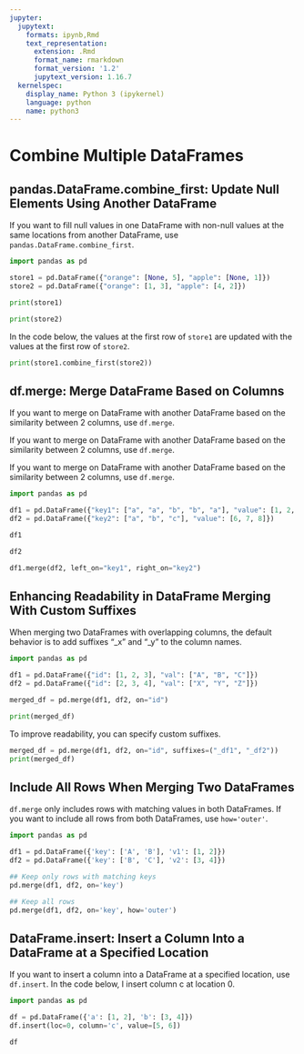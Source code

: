 ```yaml
---
jupyter:
  jupytext:
    formats: ipynb,Rmd
    text_representation:
      extension: .Rmd
      format_name: rmarkdown
      format_version: '1.2'
      jupytext_version: 1.16.7
  kernelspec:
    display_name: Python 3 (ipykernel)
    language: python
    name: python3
---
```


# Combine Multiple DataFrames


## pandas.DataFrame.combine_first: Update Null Elements Using Another DataFrame


If you want to fill null values in one DataFrame with non-null values at the same locations from another DataFrame, use `pandas.DataFrame.combine_first`.

```python
import pandas as pd

store1 = pd.DataFrame({"orange": [None, 5], "apple": [None, 1]})
store2 = pd.DataFrame({"orange": [1, 3], "apple": [4, 2]})
```

```python
print(store1)
```

```python
print(store2)
```

In the code below, the values at the first row of `store1` are updated with the values at the first row of `store2`.

```python
print(store1.combine_first(store2))
```

## df.merge: Merge DataFrame Based on Columns


If you want to merge on DataFrame with another DataFrame based on the similarity between 2 columns, use `df.merge`.


If you want to merge on DataFrame with another DataFrame based on the similarity between 2 columns, use `df.merge`.


If you want to merge on DataFrame with another DataFrame based on the similarity between 2 columns, use `df.merge`.

```python
import pandas as pd

df1 = pd.DataFrame({"key1": ["a", "a", "b", "b", "a"], "value": [1, 2, 3, 4, 5]})
df2 = pd.DataFrame({"key2": ["a", "b", "c"], "value": [6, 7, 8]})

df1 
```

```python
df2 
```

```python
df1.merge(df2, left_on="key1", right_on="key2")
```

## Enhancing Readability in DataFrame Merging With Custom Suffixes


When merging two DataFrames with overlapping columns, the default behavior is to add suffixes "_x" and "_y" to the column names.

```python
import pandas as pd

df1 = pd.DataFrame({"id": [1, 2, 3], "val": ["A", "B", "C"]})
df2 = pd.DataFrame({"id": [2, 3, 4], "val": ["X", "Y", "Z"]})

merged_df = pd.merge(df1, df2, on="id")

print(merged_df)
```

To improve readability, you can specify custom suffixes.

```python
merged_df = pd.merge(df1, df2, on="id", suffixes=("_df1", "_df2"))
print(merged_df)
```

## Include All Rows When Merging Two DataFrames


`df.merge` only includes rows with matching values in both DataFrames. If you want to include all rows from both DataFrames, use `how='outer'`.  

```python
import pandas as pd

df1 = pd.DataFrame({'key': ['A', 'B'], 'v1': [1, 2]})
df2 = pd.DataFrame({'key': ['B', 'C'], 'v2': [3, 4]})

## Keep only rows with matching keys
pd.merge(df1, df2, on='key')
```

```python
## Keep all rows
pd.merge(df1, df2, on='key', how='outer')
```

## DataFrame.insert: Insert a Column Into a DataFrame at a Specified Location


If you want to insert a column into a DataFrame at a specified location, use `df.insert`. In the code below, I insert column c at location 0. 

```python
import pandas as pd 

df = pd.DataFrame({'a': [1, 2], 'b': [3, 4]})
df.insert(loc=0, column='c', value=[5, 6])
```

```python
df 
```
